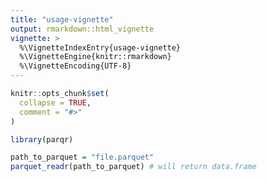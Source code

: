 ---
title: "usage-vignette"
output: rmarkdown::html_vignette
vignette: >
  %\VignetteIndexEntry{usage-vignette}
  %\VignetteEngine{knitr::rmarkdown}
  %\VignetteEncoding{UTF-8}
---

```{r, include = FALSE}
knitr::opts_chunk$set(
  collapse = TRUE,
  comment = "#>"
)
```


```{r setup}
library(parqr)

path_to_parquet = "file.parquet"
parquet_readr(path_to_parquet) # will return data.frame 

```

